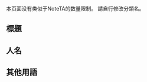 {{CGroupH|name=Pichi Pichi Pitch|desc=真珠美人魚}}<noinclude>[[Category:ACG公共轉換組模板|{{SUBPAGENAME}}]]

本页面没有类似于NoteTA的数量限制。
請自行修改分類名。
== 標題 ==
</noinclude>
{{CItem|zh:真珠美人鱼;zh-hans:人鱼的旋律;zh-hk:唱K小魚仙;zh-tw:真珠美人魚|desc=default|original=}}<noinclude>

== 人名 ==
</noinclude>
{{CItem|zh:露亞;zh-hans:露西亚;zh-hk:露芝亞;zh-tw:露亞|desc=default|original=}}
{{CItem|zh:莉娜;zh-hans:丽娜;zh-hk:麗奈;zh-tw:莉娜|desc=default|original=}}
{{CItem|zh:香蓮;zh-hans:卡莲;zh-hk:可伶;zh-tw:香蓮|desc=default|original=}}
{{CItem|zh:諾葳爾;zh-hans:诺爱儿;zh-hk:諾愛爾;zh-tw:諾葳爾|desc=default|original=}}
{{CItem|zh:樂斗;zh-hans:卡酷特;zh-hk:加克特;zh-tw:卡克特|desc=default|original=}}
{{CItem|zh:凱特;zh-hans:凯特;zh-hk:海都;zh-tw:凱特|desc=default|original=}}
{{CItem|zh:妮可;zh-hans:妮可拉;zh-hk:尼歌娜;zh-tw:妮可|desc=default|original=}}
{{CItem|zh:瀧;zh-hans:塔基;zh-hk:達姬;zh-tw:瀧|desc=default|original=}}
{{CItem|zh:小波;zh-hans:希波;zh-hk:希寶;zh-tw:小波|desc=default|original=}}
{{CItem|zh:米兒;zh-hans:海香;zh-hk:美嘉留;zh-tw:米兒|desc=default|original=}}
{{CItem|zh:理人;zh-hans:李希斗;zh-hk:理人;zh-tw:理人|desc=default|original=}}
{{CItem|zh:悠莉;zh-hans:尤莉;zh-hk:由里;zh-tw:悠莉|desc=default|original=}}
{{CItem|zh:瑪莉亞;zh-hans:玛利亚;zh-hk:瑪利亞;zh-tw:瑪莉亞|desc=default|original=}}
{{CItem|zh:伊姿爾;zh-hans:伊芝露;zh-hk:伊敘露;zh-tw:伊姿爾|desc=default|original=}}
{{CItem|zh:愛莉爾;zh-hans:艾莉露;zh-hk:艾利露;zh-tw:愛莉爾|desc=default|original=}}
{{CItem|zh:秀秀;zh-hans:希希;zh-hk:詩詩;zh-tw:秀秀|desc=default|original=}}
{{CItem|zh:咪咪;zh-hans:咪咪;zh-hk:美美;zh-tw:咪咪|desc=default|original=}}
{{CItem|zh:米凱爾;zh-hans:美克尔;zh-hk:米迦勒;zh-tw:米凱爾|desc=default|original=}}
{{CItem|zh:蝙蝠小姐;zh-hans:蝙蝠女;zh-hk:淑女蝙蝠;zh-tw:蝙蝠小姐|desc=default|original=}}
{{CItem|zh:阿拉拉;zh-hans:阿拉拉;zh-hk:亞拉拉;zh-tw:阿拉拉|desc=default|original=}}
{{CItem|zh:黑美人姐妹花;zh-hans:黑美人姐妹花;zh-hk:黑暗姐妹花;zh-tw:黑色美女姐妹花／黑美人姐妹花|desc=default|original=}}
{{CItem|zh:阿克安·雷芝娜;zh-hans:亚夸·蕾吉娜;zh-hk:雅古亞·莉珍娜;zh-tw:阿克安·雷芝娜|desc=default|original=}}
{{CItem|zh:小布;zh-hans:小布;zh-hk:小呼咕;zh-tw:小布|desc=default|original=}}
<noinclude>

== 其他用語 ==
</noinclude>
{{CItem|zh:美人魚公主;zh-hans:美人鱼公主;zh-hk:人魚公主;zh-tw:美人魚公主|desc=default|original=}}
{{CItem|zh:真珠皮亞利;zh-hans:真珠皮亚利;zh-hk:珍珠比華利;zh-tw:真珠皮亞利|desc=default|original=}}
{{CItem|zh:帕噠拉薩;zh-hans:帕哒拉萨;zh-hk:彭達拉薩;zh-tw:帕噠拉薩|desc=default|original=}}
{{CItem|zh-hans:粉红珍珠声调;zh-hk:粉紅珍珠歌聲;zh-tw:粉色真珠音調|desc=default|original=}}
{{CItem|zh-hans:水蓝珍珠声调;zh-hk:淺藍珍珠歌聲;zh-tw:水色真珠音調|desc=default|original=}}
{{CItem|zh-hans:翠绿珍珠声调;zh-hk:綠色珍珠歌聲;zh-tw:碧色真珠音調|desc=default|original=}}
{{CItem|zh-hans:紫宸珍珠声調;zh-hk:紫色珍珠歌聲;zh-tw:紫色真珠音調|desc=default|original=}}
{{CItem|zh-hans:靛蓝珍珠声調;zh-hk:藍色珍珠歌聲;zh-tw:藍色真珠音調|desc=default|original=}}
{{CItem|zh-hans:金黄珍珠声调;zh-hk:黃色珍珠歌聲;zh-tw:黃色真珠音調|desc=default|original=}}
{{CItem|zh-hans:橘黄珍珠声调;zh-hk:橙色珍珠歌聲;zh-tw:橙色真珠音調|desc=default|original=}}

{{CGroupF}}